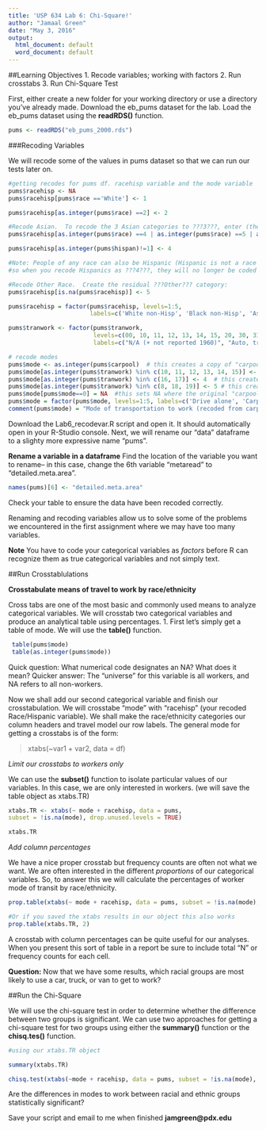 ```yaml
---
title: 'USP 634 Lab 6: Chi-Square!'
author: "Jamaal Green"
date: "May 3, 2016"
output:
  html_document: default
  word_document: default
---
```


##Learning Objectives
1. Recode variables; working with factors
2. Run crosstabs
3. Run Chi-Square Test

First, either create a new folder for your working directory or use a directory you've already made. Download the eb_pums dataset for the lab.
Load the eb_pums dataset using the **readRDS()** function.

```r


pums <- readRDS("eb_pums_2000.rds")

```


###Recoding Variables

We will recode some of the values in pums dataset so that we can run our tests later on. 
```r

#getting recodes for pums df. racehisp variable and the mode variable
pums$racehisp <- NA  
pums$racehisp[pums$race =='White'] <- 1 

pums$racehisp[as.integer(pums$race) ==2] <- 2  

#Recode Asian.  To recode the 3 Asian categories to ???3???, enter (the ???|??? sign indicates ???or???): 
pums$racehisp[as.integer(pums$race) ==4 | as.integer(pums$race) ==5 | as.integer(pums$race) ==6] <- 3 

pums$racehisp[as.integer(pums$hispan)!=1] <- 4 

#Note: People of any race can also be Hispanic (Hispanic is not a race category), 
#so when you recode Hispanics as ???4???, they will no longer be coded in the ???White,??? ???Black,??? or ???Asian??? categories. 

#Recode Other Race.  Create the residual ???Other??? category: 
pums$racehisp[is.na(pums$racehisp)] <- 5

pums$racehisp = factor(pums$racehisp, levels=1:5, 
                       labels=c('White non-Hisp', 'Black non-Hisp', 'Asian non-Hisp', 'Hispanic', 'Other'))

pums$tranwork <- factor(pums$tranwork, 
                        levels=c(00, 10, 11, 12, 13, 14, 15, 20, 30, 31, 32, 33, 34, 35, 36, 40, 50, 60, 70),
                        labels=c("N/A (+ not reported 1960)", "Auto, truck, or van", "Auto", "Driver", "Passenger", "Truck", "Van", "Motorcycle", "Bus or streetcar", "Bus or trolley bus", "Streetcar or trolley car", "Subway or elevated", "Railroad", "Taxicab", "Ferryboat", "Bicycle", "Walked only", "Other", "Worked at home"))

# recode modes
pums$mode <- as.integer(pums$carpool)  # this creates a copy of "carpool" with drive-alone & carpool commuters
pums$mode[as.integer(pums$tranwork) %in% c(10, 11, 12, 13, 14, 15)] <- 3  # this creates a "transit" category
pums$mode[as.integer(pums$tranwork) %in% c(16, 17)] <- 4  # this creates "bike/walk"
pums$mode[as.integer(pums$tranwork) %in% c(8, 18, 19)] <- 5 # this creates "other"
pums$mode[pums$mode==0] = NA  #this sets NA where the original "carpool" variable to missing
pums$mode = factor(pums$mode, levels=1:5, labels=c('Drive alone', 'Carpool', 'Transit', 'Bike/walk', 'Other')) 
comment(pums$mode) = "Mode of transportation to work (recoded from carpool and tranwork)"


```
Download the Lab6_recodevar.R script and open it. It should automatically open in your R-Studio console. Next, we will rename our "data" dataframe to a slighty more expressive name "pums".



**Rename a variable in a dataframe**
Find the location of the variable you want to rename-- in this case, change the 6th variable "metaread" to "detailed.meta.area".

```r

names(pums)[6] <- "detailed.meta.area"
```

Check your table to ensure the data have been recoded correctly.

Renaming and recoding variables allow us to solve some of the problems we encountered in the first assignment where we may have too many variables.

**Note** You have to code your categorical variables as *factors* before R can recognize them as true categorical variables and not simply text. 

##Run Crosstablulations

**Crosstabulate means of travel to work by race/ethnicity**

Cross tabs are one of the most basic and commonly used means to analyze categorical variables. We will crosstab two categorical variables and produce an analytical table using percentages.
 1. First let's simply get a table of mode. We will use the **table()** function.
 
 
```r
 table(pums$mode)
 table(as.integer(pums$mode))
```

Quick question: What numerical code designates an NA? What does it mean?
Quicker answer: The "universe" for this variable is all workers, and NA refers to all non-workers.

Now we shall add our second categorical variable and finish our crosstabulation. We will crosstabe "mode" with "racehisp" (your recoded Race/Hispanic variable). We shall make the race/ethnicity categories our column headers and travel model our row labels. The general mode for getting a crosstabs is of the form:

> xtabs(~var1 + var2, data = df)




*Limit our crosstabs to workers only*

We can use the **subset()** function to isolate particular values of our variables. In this case, we are only interested in workers. (we will save the table object as xtabs.TR)

```r

xtabs.TR <- xtabs(~ mode + racehisp, data = pums, 
subset = !is.na(mode), drop.unused.levels = TRUE)

xtabs.TR
```

*Add column percentages*

We have a nice proper crosstab but frequency counts are often not what we want. We are often interested in the different *proportions* of our categorical variables. So, to answer this we will calculate the percentages of worker mode of transit by race/ethnicity. 

```r

prop.table(xtabs(~ mode + racehisp, data = pums, subset = !is.na(mode), drop.unused.levels = TRUE), 2)

#Or if you saved the xtabs results in our object this also works
prop.table(xtabs.TR, 2)
```

A crosstab with column percentages can be quite useful for our analyses. When you present this sort of table in a report be sure to include total "N" or frequency counts for each cell.

**Question:** Now that we have some results, which racial groups are most likely to use a car, truck, or van to get to work?

##Run the Chi-Square

We will use the chi-square test in order to determine whether the difference between two groups is significant. We can use two approaches for getting a chi-square test for two groups using either the **summary()** function or the **chisq.tes()** function. 

```r
#using our xtabs.TR object

summary(xtabs.TR)

chisq.test(xtabs(~mode + racehisp, data = pums, subset = !is.na(mode), drop.unused.levels = TRUE))
```

Are the differences in modes to work between racial and ethnic groups statistically significant?

Save your script and email to me when finished **jamgreen@pdx.edu**

